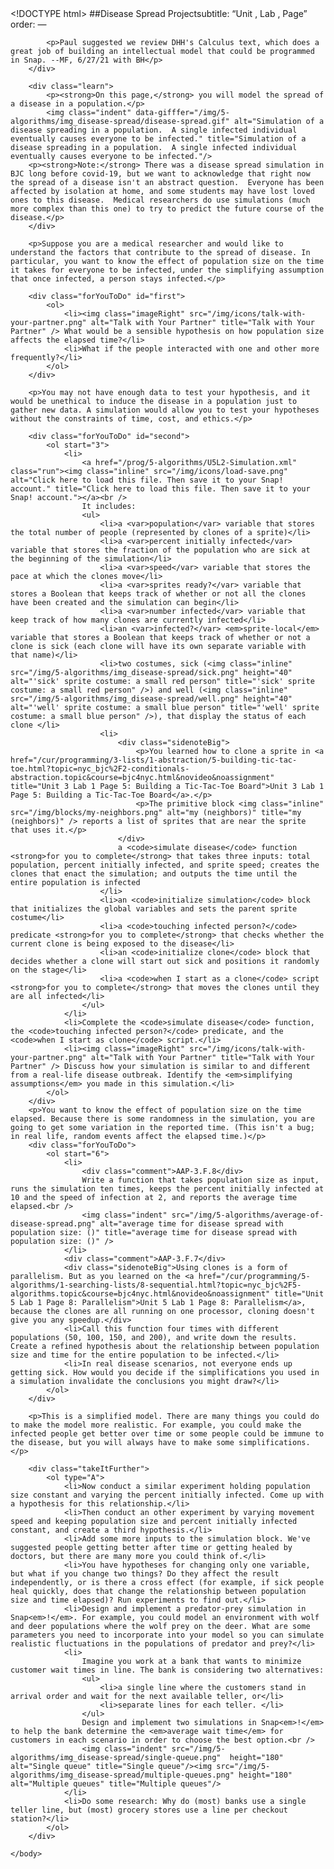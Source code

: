 <!DOCTYPE html>
<html lang="en">
	<head>
		<meta http-equiv="content-type" content="text/html; charset=utf-8" />
		<script type="text/javascript" src="/llab/loader.js"></script>
        <script type="text/javascript" src="/utilities/gifffer.min.js"></script>
		<script type="text/javascript">window.onload = function() {Gifffer();}</script>
        <link rel="stylesheet" type="text/css" href="/css/bjc-gifffer.css">
		<title>Unit 5 Lab 2: Simulations, Page 2</title>
	</head>
    
	<body>
        ##Disease Spread Projectsubtitle: "Unit , Lab , Page"
order:
---
        <div class="commentBig">
            <p>Paul suggested we review DHH's Calculus text, which does a great job of building an intellectual model that could be programmed in Snap. --MF, 6/27/21 with BH</p>
        </div>
    
		<div class="learn">
            <p><strong>On this page,</strong> you will model the spread of a disease in a population.</p>
            <img class="indent" data-gifffer="/img/5-algorithms/img_disease-spread/disease-spread.gif" alt="Simulation of a disease spreading in a population.  A single infected individual eventually causes everyone to be infected." title="Simulation of a disease spreading in a population.  A single infected individual eventually causes everyone to be infected."/>
	    <p><strong>Note:</strong> There was a disease spread simulation in BJC long before covid-19, but we want to acknowledge that right now the spread of a disease isn't an abstract question.  Everyone has been affected by isolation at home, and some students may have lost loved ones to this disease.  Medical researchers do use simulations (much more complex than this one) to try to predict the future course of the disease.</p>
        </div>

        <p>Suppose you are a medical researcher and would like to understand the factors that contribute to the spread of disease. In particular, you want to know the effect of population size on the time it takes for everyone to be infected, under the simplifying assumption that once infected, a person stays infected.</p>
        
        <div class="forYouToDo" id="first">
            <ol>
				<li><img class="imageRight" src="/img/icons/talk-with-your-partner.png" alt="Talk with Your Partner" title="Talk with Your Partner" /> What would be a sensible hypothesis on how population size affects the elapsed time?</li>
                <li>What if the people interacted with one and other more frequently?</li>
            </ol>
        </div>
        
        <p>You may not have enough data to test your hypothesis, and it would be unethical to induce the disease in a population just to gather new data. A simulation would allow you to test your hypotheses without the constraints of time, cost, and ethics.</p>
        
        <div class="forYouToDo" id="second">
            <ol start="3">
				<li>
					<a href="/prog/5-algorithms/U5L2-Simulation.xml" class="run"><img class="inline" src="/img/icons/load-save.png" alt="Click here to load this file. Then save it to your Snap! account." title="Click here to load this file. Then save it to your Snap! account."></a><br />
					It includes:
					<ul>
						<li>a <var>population</var> variable that stores the total number of people (represented by clones of a sprite)</li>
						<li>a <var>percent initially infected</var> variable that stores the fraction of the population who are sick at the beginning of the simulation</li>
						<li>a <var>speed</var> variable that stores the pace at which the clones move</li>
						<li>a <var>sprites ready?</var> variable that stores a Boolean that keeps track of whether or not all the clones have been created and the simulation can begin</li>
						<li>a <var>number infected</var> variable that keep track of how many clones are currently infected</li>
						<li>an <var>infected?</var> <em>sprite-local</em> variable that stores a Boolean that keeps track of whether or not a clone is sick (each clone will have its own separate variable with that name)</li>
						<li>two costumes, sick (<img class="inline" src="/img/5-algorithms/img_disease-spread/sick.png" height="40" alt="'sick' sprite costume: a small red person" title="'sick' sprite costume: a small red person" />) and well (<img class="inline" src="/img/5-algorithms/img_disease-spread/well.png" height="40" alt="'well' sprite costume: a small blue person" title="'well' sprite costume: a small blue person" />), that display the status of each clone </li>
						<li>
							<div class="sidenoteBig">
								<p>You learned how to clone a sprite in <a href="/cur/programming/3-lists/1-abstraction/5-building-tic-tac-toe.html?topic=nyc_bjc%2F2-conditionals-abstraction.topic&course=bjc4nyc.html&novideo&noassignment" title="Unit 3 Lab 1 Page 5: Building a Tic-Tac-Toe Board">Unit 3 Lab 1 Page 5: Building a Tic-Tac-Toe Board</a>.</p>
								<p>The primitive block <img class="inline" src="/img/blocks/my-neighbors.png" alt="my (neighbors)" title="my (neighbors)" /> reports a list of sprites that are near the sprite that uses it.</p>
							</div>
							a <code>simulate disease</code> function <strong>for you to complete</strong> that takes three inputs: total population, percent initially infected, and sprite speed; creates the clones that enact the simulation; and outputs the time until the entire population is infected
						</li>
						<li>an <code>initialize simulation</code> block that initializes the global variables and sets the parent sprite costume</li>
						<li>a <code>touching infected person?</code> predicate <strong>for you to complete</strong> that checks whether the current clone is being exposed to the disease</li>
						<li>an <code>initialize clone</code> block that decides whether a clone will start out sick and positions it randomly on the stage</li>
						<li>a <code>when I start as a clone</code> script <strong>for you to complete</strong> that moves the clones until they are all infected</li>
					</ul>
				</li>
                <li>Complete the <code>simulate disease</code> function, the <code>touching infected person?</code> predicate, and the <code>when I start as clone</code> script.</li>
				<li><img class="imageRight" src="/img/icons/talk-with-your-partner.png" alt="Talk with Your Partner" title="Talk with Your Partner" /> Discuss how your simulation is similar to and different from a real-life disease outbreak. Identify the <em>simplifying assumptions</em> you made in this simulation.</li>
			</ol>
		</div>
		<p>You want to know the effect of population size on the time elapsed. Because there is some randomness in the simulation, you are going to get some variation in the reported time. (This isn't a bug; in real life, random events affect the elapsed time.)</p>
		<div class="forYouToDo">
			<ol start="6">
                <li>
                    <div class="comment">AAP-3.F.8</div>
					Write a function that takes population size as input, runs the simulation ten times, keeps the percent initially infected at 10 and the speed of infection at 2, and reports the average time elapsed.<br />
                    <img class="indent" src="/img/5-algorithms/average-of-disease-spread.png" alt="average time for disease spread with population size: ()" title="average time for disease spread with population size: ()" />
                </li>
                <div class="comment">AAP-3.F.7</div>
                <div class="sidenoteBig">Using clones is a form of parallelism. But as you learned on the <a href="/cur/programming/5-algorithms/1-searching-lists/8-sequential.html?topic=nyc_bjc%2F5-algorithms.topic&course=bjc4nyc.html&novideo&noassignment" title="Unit 5 Lab 1 Page 8: Parallelism">Unit 5 Lab 1 Page 8: Parallelism</a>, because the clones are all running on one processor, cloning doesn't give you any speedup.</div>
				<li>Call this function four times with different populations (50, 100, 150, and 200), and write down the results. Create a refined hypothesis about the relationship between population size and time for the entire population to be infected.</li>
                <li>In real disease scenarios, not everyone ends up getting sick. How would you decide if the simplifications you used in a simulation invalidate the conclusions you might draw?</li>
			</ol>
        </div>
        
        <p>This is a simplified model. There are many things you could do to make the model more realistic. For example, you could make the infected people get better over time or some people could be immune to the disease, but you will always have to make some simplifications.</p>
        
        <div class="takeItFurther">
            <ol type="A">
                <li>Now conduct a similar experiment holding population size constant and varying the percent initially infected. Come up with a hypothesis for this relationship.</li>
                <li>Then conduct an other experiment by varying movement speed and keeping population size and percent initially infected constant, and create a third hypothesis.</li>
                <li>Add some more inputs to the simulation block. We've suggested people getting better after time or getting healed by doctors, but there are many more you could think of.</li>
                <li>You have hypotheses for changing only one variable, but what if you change two things? Do they affect the result independently, or is there a cross effect (for example, if sick people heal quickly, does that change the relationship between population size and time elapsed)? Run experiments to find out.</li>
                <li>Design and implement a predator-prey simulation in Snap<em>!</em>. For example, you could model an environment with wolf and deer populations where the wolf prey on the deer. What are some parameters you need to incorporate into your model so you can simulate realistic fluctuations in the populations of predator and prey?</li>
                <li>
                    Imagine you work at a bank that wants to minimize customer wait times in line. The bank is considering two alternatives: 
                    <ul>
                        <li>a single line where the customers stand in arrival order and wait for the next available teller, or</li>
                        <li>separate lines for each teller. </li>
                    </ul>
                    Design and implement two simulations in Snap<em>!</em> to help the bank determine the <em>average wait time</em> for customers in each scenario in order to choose the best option.<br />
                    <img class="indent" src="/img/5-algorithms/img_disease-spread/single-queue.png"  height="180" alt="Single queue" title="Single queue"/><img src="/img/5-algorithms/img_disease-spread/multiple-queues.png" height="180" alt="Multiple queues" title="Multiple queues"/>
                </li>
				<li>Do some research: Why do (most) banks use a single teller line, but (most) grocery stores use a line per checkout station?</li>
            </ol>
		</div>
    
    </body>
</html>
